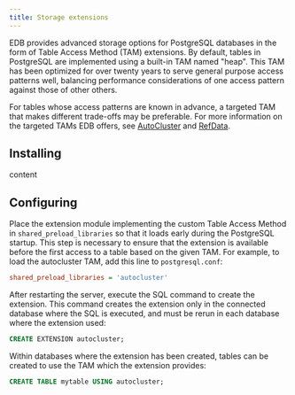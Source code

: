 ```yaml
---
title: Storage extensions
---
```


EDB provides advanced storage options for PostgreSQL databases in the form of Table Access Method (TAM) extensions. By default, tables in PostgreSQL are implemented using a built-in TAM named "heap". This TAM has been optimized for over twenty years to serve general purpose access patterns well, balancing performance considerations of one access pattern against those of other others.

For tables whose access patterns are known in advance, a targeted TAM that makes different trade-offs may be preferable. For more information on the targeted TAMs EDB offers, see [AutoCluster](autocluster) and [RefData](refdata). 

## Installing

content

## Configuring

Place the extension module implementing the custom Table Access Method in `shared_preload_libraries` so that it loads early during the PostgreSQL startup. This step is necessary to ensure that the extension is available before the first access to a table based on the given TAM. For example, to load the autocluster TAM, add this line to `postgresql.conf`:

```ini
shared_preload_libraries = 'autocluster'
```

After restarting the server, execute the SQL command to create the extension. This command creates the extension only in the connected database where the SQL is executed, and must be rerun in each database where the extension used:

```sql
CREATE EXTENSION autocluster;
```

Within databases where the extension has been created, tables can be created to use the TAM which the extension provides:

```sql
CREATE TABLE mytable USING autocluster;
```
